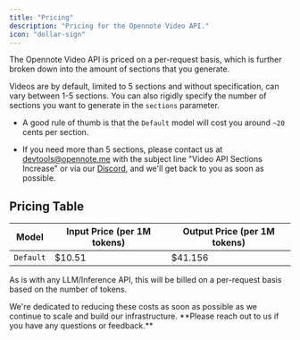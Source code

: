 ```yaml
---
title: "Pricing"
description: "Pricing for the Opennote Video API."
icon: "dollar-sign"
---
```


The Opennote Video API is priced on a per-request basis, which is further broken down into the amount of sections that you generate.

Videos are by default, limited to 5 sections and without specification, can vary between 1-5 sections. 
You can also rigidly specify the number of sections you want to generate in the `sections` parameter.
- A good rule of thumb is that the `Default` model will cost you around `~20` cents per section. 

- If you need more than 5 sections, please contact us at [devtools@opennote.me](mailto:devtools@opennote.me) with the subject line "Video API Sections Increase" or via our [Discord](https://opennote.com/discord), and we'll get back to you as soon as possible.

## Pricing Table 
| Model | Input Price (per 1M tokens) | Output Price (per 1M tokens)
|-------|----------------------------|----------------------------
| `Default` | $10.51 | $41.156

As is with any LLM/Inference API, this will be billed on a per-request basis based on the number of tokens. 

<Info>
    We're dedicated to reducing these costs as soon as possible as we continue to scale and build our infrastructure. **Please reach out to us if you have any questions or feedback.**
</Info>











